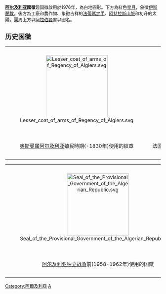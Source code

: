 {{Unreferenced|time=2021-10-01T22:54:45+00:00}}
{{Infobox coat of arms
|name             = 阿爾及利亞國徽
|image            = Seal of Algeria.svg
|image_width      = 250px
|middle           = Coa Algeria Country History (1962-1971).svg
|middle_width     = 200px
|middle_caption   = 1962年至1971年阿尔及利亚历史国徽
|lesser           = Algeria coa (1962).svg
|lesser_alt       = 1962年阿尔及利亚历史国徽
|lesser_width     = 200px
|lesser_caption   = 1962年至1971年阿尔及利亚历史国徽
|armiger          = {{ALG}}
|year_adopted     = [[1976年|1976年]]
|crest            = 
|torse            = 
|shield           = 為白地圓形。下方為紅色[[星月|星月]]，象徵[[伊斯蘭教|伊斯蘭教]]。後方為工廠和農作物、象徵吉祥的[[法蒂瑪之手|法蒂瑪之手]]、[[阿特拉斯山脈|阿特拉斯山脈]]和初升的太陽。圓周上方以[[阿拉伯語|阿拉伯語]]書以國名。
|supporters       = 
|motto            = '''الجمهورية الجزائرية الديمقراطية الشّعبية''' <br> "阿爾及利亞民主人民共和國"
|orders           = 
|other_elements   = 
|earlier_versions = 
|use              = 
|notes            = 
}}
'''[[阿尔及利亚|阿尔及利亚]]國徽'''现国徽啟用於1976年，為白地圓形。下方為紅色[[星月|星月]]，象徵[[伊斯蘭教|伊斯蘭教]]。後方為工廠和農作物、象徵吉祥的[[法蒂瑪之手|法蒂瑪之手]]、[[阿特拉斯山脈|阿特拉斯山脈]]和初升的太陽。圓周上方以[[阿拉伯語|阿拉伯語]]書以國名。

==历史国徽==

{| border="0" class="center"
|-
|width="25%" align="center"|[[File:Lesser_coat_of_arms_of_Regency_of_Algiers.svg|x200px]]
|width="25%" align="center"|
[[File:Coat_of_arms_Algeria_(1830-1962).svg|x200px]]
|width="25%" align="center"|[[File:Seal_of_the_Government-General_of_Algeria.svg|x200px]]
|width="25%" align="center"|[[File:Algerie_française_sceau_gouvernement_general_d_algerie_1865.svg|x180px]]
|-
|width="25%" align="center"|[[奥斯曼属阿尔及利亚|奥斯曼属阿尔及利亚]]殖民時期(-1830年)使用的紋章
|width="25%" align="center"|法国殖民時期(1830-1962年)使用的紋章
|width="25%" align="center"|法国殖民時期(1950-1962年)使用的紋章
|width="25%" align="center"|法国殖民時期(1865-1965年)使用的紋章
|}

{| border="0" class="center"
|-
|width="25%" align="center"|[[File:Seal_of_the_Provisional_Government_of_the_Algerian_Republic.svg|x200px]]
|width="25%" align="center"|[[File:Emblem_of_(French)_Algeria_1962.svg|x200px]]
|width="25%" align="center"|[[File:Emblem_of_Algeria_(1962-1971).svg|x200px]]
|width="25%" align="center"|[[File:Seal_of_Algeria_(1971-1976).svg|x200px]]
|-
|width="25%" align="center"|[[阿尔及利亚独立战争|阿尔及利亚独立战争]]前(1958-1962年)使用的国徽
|width="25%" align="center"|[[阿尔及利亚独立战争|阿尔及利亚独立战争]]前(1962-1962年)使用的国徽
|width="25%" align="center"|[[阿尔及利亚独立战争|阿尔及利亚独立战争]]后(1962-1971年)使用的国徽
|width="25%" align="center"|[[阿尔及利亚民主人民共和国|阿尔及利亚民主人民共和国]](1971-1976年)使用的國徽
|}
{{非洲题目|国徽}}

[[Category:阿爾及利亞|Category:阿爾及利亞]]
[[Category:國徽|A]]